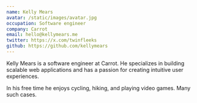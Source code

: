 ```yaml
---
name: Kelly Mears
avatar: /static/images/avatar.jpg
occupation: Software engineer
company: Carrot
email: hello@kellymears.me
twitter: https://x.com/twinfleeks
github: https://github.com/kellymears
---
```


Kelly Mears is a software engineer at Carrot. He specializes in building scalable web applications and has a passion for creating intuitive user experiences.

In his free time he enjoys cycling, hiking, and playing video games. Many such cases.